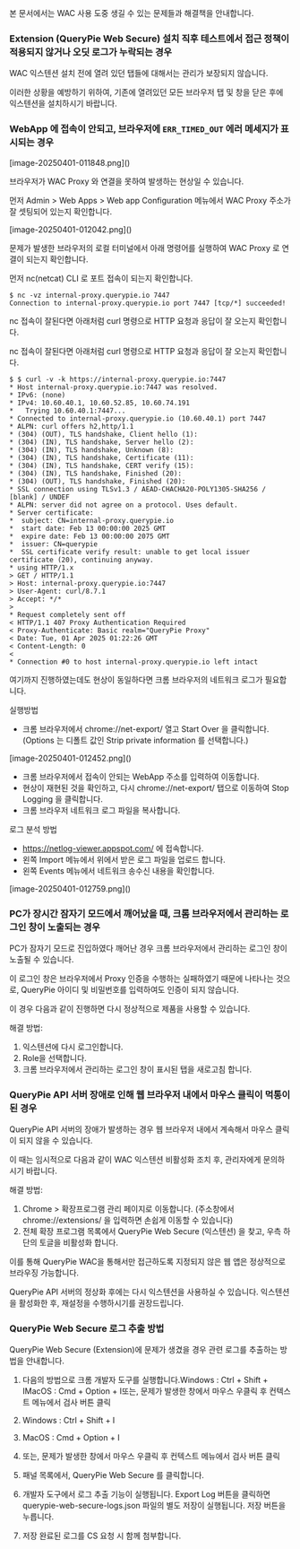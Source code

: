 본 문서에서는 WAC 사용 도중 생길 수 있는 문제들과 해결책을 안내합니다.

### Extension (QueryPie Web Secure) 설치 직후 테스트에서 접근 정책이 적용되지 않거나 오딧 로그가 누락되는 경우
WAC 익스텐션 설치 전에 열려 있던 탭들에 대해서는 관리가 보장되지 않습니다.

이러한 상황을 예방하기 위하여, 기존에 열려있던 모든 브라우저 탭 및 창을 닫은 후에 익스텐션을 설치하시기 바랍니다.

### WebApp 에 접속이 안되고, 브라우저에 `ERR_TIMED_OUT` 에러 메세지가 표시되는 경우
<p align="center">
<div>[image-20250401-011848.png]()</div>
</p>

브라우저가 WAC Proxy 와 연결을 못하여 발생하는 현상일 수 있습니다.

먼저 Admin &gt; Web Apps &gt; Web app Configuration 메뉴에서 WAC Proxy 주소가 잘 셋팅되어 있는지 확인합니다.

<p align="center">
<div>[image-20250401-012042.png]()</div>
</p>

문제가 발생한 브라우저의 로컬 터미널에서 아래 명령어를 실행하여 WAC Proxy 로 연결이 되는지 확인합니다.

먼저 nc(netcat) CLI 로 포트 접속이 되는지 확인합니다.

```
$ nc -vz internal-proxy.querypie.io 7447
Connection to internal-proxy.querypie.io port 7447 [tcp/*] succeeded!
```

nc 접속이 잘된다면 아래처럼 curl 명령으로 HTTP 요청과 응답이 잘 오는지 확인합니다.

nc 접속이 잘된다면 아래처럼 curl 명령으로 HTTP 요청과 응답이 잘 오는지 확인합니다.

```
$ $ curl -v -k https://internal-proxy.querypie.io:7447
* Host internal-proxy.querypie.io:7447 was resolved.
* IPv6: (none)
* IPv4: 10.60.40.1, 10.60.52.85, 10.60.74.191
*   Trying 10.60.40.1:7447...
* Connected to internal-proxy.querypie.io (10.60.40.1) port 7447
* ALPN: curl offers h2,http/1.1
* (304) (OUT), TLS handshake, Client hello (1):
* (304) (IN), TLS handshake, Server hello (2):
* (304) (IN), TLS handshake, Unknown (8):
* (304) (IN), TLS handshake, Certificate (11):
* (304) (IN), TLS handshake, CERT verify (15):
* (304) (IN), TLS handshake, Finished (20):
* (304) (OUT), TLS handshake, Finished (20):
* SSL connection using TLSv1.3 / AEAD-CHACHA20-POLY1305-SHA256 / [blank] / UNDEF
* ALPN: server did not agree on a protocol. Uses default.
* Server certificate:
*  subject: CN=internal-proxy.querypie.io
*  start date: Feb 13 00:00:00 2025 GMT
*  expire date: Feb 13 00:00:00 2075 GMT
*  issuer: CN=querypie
*  SSL certificate verify result: unable to get local issuer certificate (20), continuing anyway.
* using HTTP/1.x
> GET / HTTP/1.1
> Host: internal-proxy.querypie.io:7447
> User-Agent: curl/8.7.1
> Accept: */*
>
* Request completely sent off
< HTTP/1.1 407 Proxy Authentication Required
< Proxy-Authenticate: Basic realm="QueryPie Proxy"
< Date: Tue, 01 Apr 2025 01:22:26 GMT
< Content-Length: 0
<
* Connection #0 to host internal-proxy.querypie.io left intact
```

여기까지 진행하였는데도 현상이 동일하다면 크롬 브라우저의 네트워크 로그가 필요합니다.

실행방법

* 크롬 브라우저에서 chrome://net-export/ 열고 Start Over 을 클릭합니다. (Options 는 디폴트 값인 Strip private information 를 선택합니다.)

<p align="center">
<div>[image-20250401-012452.png]()</div>
</p>

* 크롬 브라우저에서 접속이 안되는 WebApp 주소를 입력하여 이동합니다.
* 현상이 재현된 것을 확인하고, 다시 chrome://net-export/ 탭으로 이동하여 Stop Logging 을 클릭합니다.
* 크롬 브라우저 네트워크 로그 파일을 복사합니다.

로그 분석 방법

* https://netlog-viewer.appspot.com/ 에 접속합니다.
* 왼쪽 Import 메뉴에서 위에서 받은 로그 파일을 업로드 합니다.
* 왼쪽 Events 메뉴에서 네트워크 송수신 내용을 확인합니다.

<p align="center">
<div>[image-20250401-012759.png]()</div>
</p>

### PC가 장시간 잠자기 모드에서 깨어났을 때, 크롬 브라우저에서 관리하는 로그인 창이 노출되는 경우
PC가 잠자기 모드로 진입하였다 깨어난 경우 크롬 브라우저에서 관리하는 로그인 창이 노출될 수 있습니다.

이 로그인 창은 브라우저에서 Proxy 인증을 수행하는 실패하였기 때문에 나타나는 것으로, QueryPie 아이디 및 비밀번호를 입력하여도 인증이 되지 않습니다.

이 경우 다음과 같이 진행하면 다시 정상적으로 제품을 사용할 수 있습니다.

해결 방법:

1. 익스텐션에 다시 로그인합니다.
2. Role을 선택합니다.
3. 크롬 브라우저에서 관리하는 로그인 창이 표시된 탭을 새로고침 합니다.

### QueryPie API 서버 장애로 인해 웹 브라우저 내에서 마우스 클릭이 먹통이 된 경우
QueryPie API 서버의 장애가 발생하는 경우 웹 브라우저 내에서 계속해서 마우스 클릭이 되지 않을 수 있습니다.

이 때는 임시적으로 다음과 같이 WAC 익스텐션 비활성화 조치 후, 관리자에게 문의하시기 바랍니다.

해결 방법:

1. Chrome > 확장프로그램 관리 페이지로 이동합니다. (주소창에서 chrome://extensions/ 을 입력하면 손쉽게 이동할 수 있습니다)
2. 전체 확장 프로그램 목록에서 QueryPie Web Secure (익스텐션) 을 찾고, 우측 하단의 토글을 비활성화 합니다.

이를 통해 QueryPie WAC을 통해서만 접근하도록 지정되지 않은 웹 앱은 정상적으로 브라우징 가능합니다.

QueryPie API 서버의 정상화 후에는 다시 익스텐션을 사용하실 수 있습니다. 익스텐션을 활성화한 후, 재설정을 수행하시기를 권장드립니다.

### QueryPie Web Secure 로그 추출 방법
QueryPie Web Secure (Extension)에 문제가 생겼을 경우 관련 로그를 추출하는 방법을 안내합니다.

1. 다음의 방법으로 크롬 개발자 도구를 실행합니다.Windows : Ctrl + Shift + IMacOS : Cmd + Option + I또는, 문제가 발생한 창에서 마우스 우클릭 후 컨텍스트 메뉴에서 검사 버튼 클릭
  1. Windows : Ctrl + Shift + I
  2. MacOS : Cmd + Option + I
  3. 또는, 문제가 발생한 창에서 마우스 우클릭 후 컨텍스트 메뉴에서 검사 버튼 클릭

1. 패널 목록에서, QueryPie Web Secure 를 클릭합니다.
2. 개발자 도구에서 로그 추출 기능이 실행됩니다. Export Log 버튼을 클릭하면 querypie-web-secure-logs.json 파일의 별도 저장이 실행됩니다. 저장 버튼을 누릅니다.
3. 저장 완료된 로그를 CS 요청 시 함께 첨부합니다.
